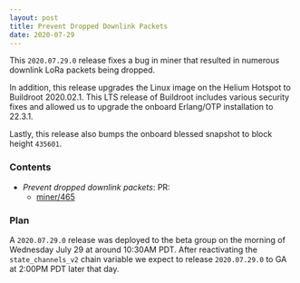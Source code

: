 ```yaml
---
layout: post
title: Prevent Dropped Downlink Packets
date: 2020-07-29
---
```


This `2020.07.29.0` release fixes a bug in miner that resulted in numerous downlink LoRa packets
being dropped.

In addition, this release upgrades the Linux image on the Helium Hotspot to Buildroot 2020.02.1.
This LTS release of Buildroot includes various security fixes and allowed us to upgrade the onboard
Erlang/OTP installation to 22.3.1.

Lastly, this release also bumps the onboard blessed snapshot to block height `435601`.

### Contents

- _Prevent dropped downlink packets_: PR:
  - [miner/465](https://github.com/helium/miner/pull/465)

### Plan

A `2020.07.29.0` release was deployed to the beta group on the morning of Wednesday July 29 at
around 10:30AM PDT. After reactivating the `state_channels_v2` chain variable we expect to release
`2020.07.29.0` to GA at 2:00PM PDT later that day.
